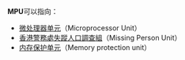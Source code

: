 '''MPU'''可以指向：

* [[微处理器单元|微处理器单元]]（Microprocessor Unit）
* [[香港警務處|香港警務處]][[失蹤人口調查組|失蹤人口調查組]]（Missing Person Unit）
* [[内存保护单元|内存保护单元]]（Memory protection unit）

{{disambig|Cat=三字拉丁字母縮寫消歧義}}